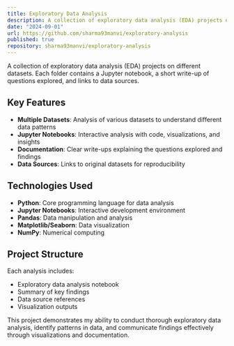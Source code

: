```yaml
---
title: Exploratory Data Analysis
description: A collection of exploratory data analysis (EDA) projects on different datasets. Each folder contains a Jupyter notebook, a short write-up of questions explored, and links to data sources.
date: "2024-09-01"
url: https://github.com/sharma93manvi/exploratory-analysis
published: true
repository: sharma93manvi/exploratory-analysis
---
```


A collection of exploratory data analysis (EDA) projects on different datasets. Each folder contains a Jupyter notebook, a short write-up of questions explored, and links to data sources.

## Key Features

- **Multiple Datasets**: Analysis of various datasets to understand different data patterns
- **Jupyter Notebooks**: Interactive analysis with code, visualizations, and insights
- **Documentation**: Clear write-ups explaining the questions explored and findings
- **Data Sources**: Links to original datasets for reproducibility

## Technologies Used

- **Python**: Core programming language for data analysis
- **Jupyter Notebooks**: Interactive development environment
- **Pandas**: Data manipulation and analysis
- **Matplotlib/Seaborn**: Data visualization
- **NumPy**: Numerical computing

## Project Structure

Each analysis includes:
- Exploratory data analysis notebook
- Summary of key findings
- Data source references
- Visualization outputs

This project demonstrates my ability to conduct thorough exploratory data analysis, identify patterns in data, and communicate findings effectively through visualizations and documentation.
